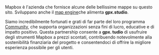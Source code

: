 Mapbox è l'azienda che fornisce alcune delle bellissime mappe su questo sito.
Sviluppano anche il <a href="https://github.com/mapbox/mapbox-gl-js" target="_blank">map engine</a>che alimenta **gpx.studio**.

Siamo incredibilmente fortunati e grati di far parte del loro programma <a href="https://mapbox.com/community" target="_blank">Community</a>, che supporta organizzazioni senza fini di lucro, educative e di impatto positivo.
Questa partnership consente a **gpx. tudio** di usufruire degli strumenti Mapbox a prezzi scontati, contribuendo notevolmente alla sostenibilità finanziaria del progetto e consentendoci di offrire la migliore esperienza possibile per gli utenti.
